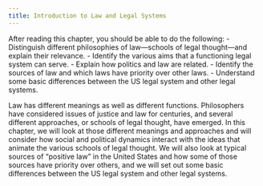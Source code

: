 ```yaml
---
title: Introduction to Law and Legal Systems
---
```

<div className="content-chunk" data-subsection-id = "">
<Info title="LEARNING OBJECTIVES">After reading this chapter, you should be able to do the following: - Distinguish different philosophies of law—schools of legal thought—and explain their relevance. - Identify the various aims that a functioning legal system can serve. - Explain how politics and law are related. - Identify the sources of law and which laws have priority over other laws. - Understand some basic differences between the US legal system and other legal systems.</Info>

Law has different meanings as well as different functions. Philosophers have considered issues of justice and law for centuries, and several different approaches, or schools of legal thought, have emerged. In this chapter, we will look at those different meanings and approaches and will consider how social and political dynamics interact with the ideas that animate the various schools of legal thought. We will also look at typical sources of “positive law” in the United States and how some of those sources have priority over others, and we will set out some basic differences between the US legal system and other legal systems.
</div>
